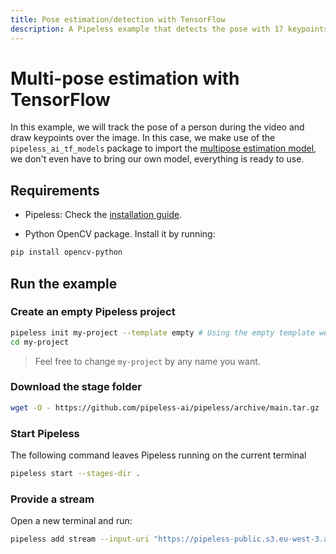 ```yaml
---
title: Pose estimation/detection with TensorFlow
description: A Pipeless example that detects the pose with 17 keypoints in a video stream
---
```


# Multi-pose estimation with TensorFlow


In this example, we will track the pose of a person during the video and draw keypoints over the image.
In this case, we make use of the `pipeless_ai_tf_models` package to import the [multipose estimation model](/v1/models/tensorflow/multi-pose-estimation), we don't even have to bring our own model, everything is ready to use.

## Requirements

* Pipeless: Check the [installation guide](/v1/getting-started/installation).

* Python OpenCV package. Install it by running:

```bash copy
pip install opencv-python
```

## Run the example

<Steps>

### Create an empty Pipeless project

```bash copy
pipeless init my-project --template empty # Using the empty template we avoid the interactive shell
cd my-project
```

> Feel free to change `my-project` by any name you want.

### Download the stage folder

```bash copy
wget -O - https://github.com/pipeless-ai/pipeless/archive/main.tar.gz | tar -xz --strip=2 "pipeless-main/examples/tf-pose"
```

### Start Pipeless

The following command leaves Pipeless running on the current terminal

```bash copy
pipeless start --stages-dir .
```

### Provide a stream

Open a new terminal and run:

```bash copy
pipeless add stream --input-uri "https://pipeless-public.s3.eu-west-3.amazonaws.com/woman-walking.mp4" --output-uri "screen" --frame-path "tf-pose"
```

</Steps>
